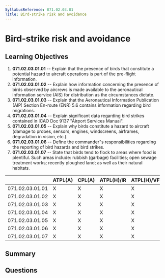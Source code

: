 ```yaml
---
SyllabusReference: 071.02.03.01
Title: Bird-strike risk and avoidance
---
```


# Bird-strike risk and avoidance

## Learning Objectives

1. **071.02.03.01.01** -- Explain that the presence of birds that constitute a
   potential hazard to aircraft operations is part of the pre-flight
   information.
2. **071.02.03.01.02** -- Explain how information concerning the presence of
   birds observed by aircrews is made available to the aeronautical information
   service (AIS) for distribution as the circumstances dictate.
3. **071.02.03.01.03** -- Explain that the Aeronautical Information Publication
   (AIP) Section En-route (ENR) 5.6 contains information regarding bird
   migrations.
4. **071.02.03.01.04** -- Explain significant data regarding bird strikes
   contained in ICAO Doc 9137 "Airport Services Manual".
5. **071.02.03.01.05** -- Explain why birds constitute a hazard to aircraft
   (damage to probes, sensors, engines, windscreens, airframes, degradation in
   vision, etc.).
6. **071.02.03.01.06** -- Define the commander"s responsibilities regarding the
   reporting of bird hazards and bird strikes.
7. **071.02.03.01.07** -- State that birds tend to flock to areas where food is
   plentiful. Such areas include: rubbish (garbage) facilities; open sewage
   treatment works; recently ploughed land; as well as their natural habitats.

|                 | ATPL(A) | CPL(A) | ATPL(H)/IR | ATPL(H)/VFR | CPL(H) | IR  | CBIR(A) |
| --------------- | ------- | ------ | ---------- | ----------- | ------ | --- | ------- |
| 071.02.03.01.01 | X       | X      | X          | X           | X      |     |         |
| 071.02.03.01.02 | X       | X      | X          | X           | X      |     |         |
| 071.02.03.01.03 | X       | X      | X          | X           | X      |     |         |
| 071.02.03.01.04 | X       | X      | X          | X           | X      |     |         |
| 071.02.03.01.05 | X       | X      | X          | X           | X      |     |         |
| 071.02.03.01.06 | X       | X      | X          | X           | X      |     |         |
| 071.02.03.01.07 | X       | X      | X          | X           | X      |     |         |

## Summary

## Questions
